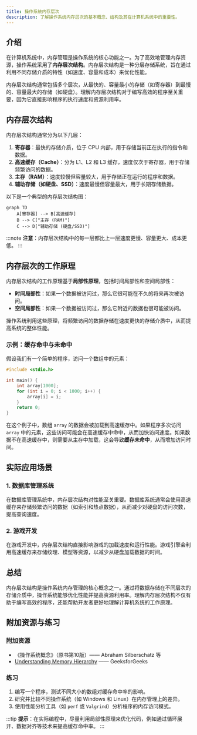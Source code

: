 ```yaml
---
title: 操作系统内存层次
description: 了解操作系统内存层次的基本概念、结构及其在计算机系统中的重要性。
---
```


## 介绍

在计算机系统中，内存管理是操作系统的核心功能之一。为了高效地管理内存资源，操作系统采用了**内存层次结构**。内存层次结构是一种分层存储系统，旨在通过利用不同存储介质的特性（如速度、容量和成本）来优化性能。

内存层次结构通常包括多个层次，从最快的、容量最小的存储（如寄存器）到最慢的、容量最大的存储（如硬盘）。理解内存层次结构对于编写高效的程序至关重要，因为它直接影响程序的执行速度和资源利用率。

## 内存层次结构

内存层次结构通常分为以下几层：

1. **寄存器**：最快的存储介质，位于 CPU 内部，用于存储当前正在执行的指令和数据。
2. **高速缓存（Cache）**：分为 L1、L2 和 L3 缓存，速度仅次于寄存器，用于存储频繁访问的数据。
3. **主存（RAM）**：速度较慢但容量较大，用于存储正在运行的程序和数据。
4. **辅助存储（如硬盘、SSD）**：速度最慢但容量最大，用于长期存储数据。

以下是一个典型的内存层次结构图：

```mermaid
graph TD
    A[寄存器] --> B[高速缓存]
    B --> C["主存 (RAM)"]
    C --> D["辅助存储 (硬盘/SSD)"]
```

:::note
**注意**：内存层次结构中的每一层都比上一层速度更慢、容量更大、成本更低。
:::

## 内存层次的工作原理

内存层次结构的工作原理基于**局部性原理**，包括时间局部性和空间局部性：

- **时间局部性**：如果一个数据被访问过，那么它很可能在不久的将来再次被访问。
- **空间局部性**：如果一个数据被访问过，那么它附近的数据也很可能被访问。

操作系统利用这些原理，将频繁访问的数据存储在速度更快的存储介质中，从而提高系统的整体性能。

### 示例：缓存命中与未命中

假设我们有一个简单的程序，访问一个数组中的元素：

```c
#include <stdio.h>

int main() {
    int array[1000];
    for (int i = 0; i < 1000; i++) {
        array[i] = i;
    }
    return 0;
}
```

在这个例子中，数组 `array` 的数据会被加载到高速缓存中。如果程序多次访问 `array` 中的元素，这些访问可能会在高速缓存中命中，从而加快访问速度。如果数据不在高速缓存中，则需要从主存中加载，这会导致**缓存未命中**，从而增加访问时间。

## 实际应用场景

### 1. 数据库管理系统

在数据库管理系统中，内存层次结构对性能至关重要。数据库系统通常会使用高速缓存来存储频繁访问的数据（如索引和热点数据），从而减少对硬盘的访问次数，提高查询速度。

### 2. 游戏开发

在游戏开发中，内存层次结构直接影响游戏的加载速度和运行性能。游戏引擎会利用高速缓存来存储纹理、模型等资源，以减少从硬盘加载数据的时间。

## 总结

内存层次结构是操作系统内存管理的核心概念之一。通过将数据存储在不同层次的存储介质中，操作系统能够优化性能并提高资源利用率。理解内存层次结构不仅有助于编写高效的程序，还能帮助开发者更好地理解计算机系统的工作原理。

## 附加资源与练习

### 附加资源
- 《操作系统概念》（原书第10版）—— Abraham Silberschatz 等
- [Understanding Memory Hierarchy](https://www.geeksforgeeks.org/memory-hierarchy-in-computers/) —— GeeksforGeeks

### 练习
1. 编写一个程序，测试不同大小的数组对缓存命中率的影响。
2. 研究并比较不同操作系统（如 Windows 和 Linux）在内存管理上的差异。
3. 使用性能分析工具（如 `perf` 或 `Valgrind`）分析程序的内存访问模式。

:::tip
**提示**：在实际编程中，尽量利用局部性原理来优化代码，例如通过循环展开、数据对齐等技术来提高缓存命中率。
:::